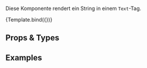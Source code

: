 
<!-- Import Component and export Template-->

<Meta title="Komponenten/Placeholder" component={Placeholder} />

Diese Komponente rendert ein String in einem `Text`-Tag.

<Canvas>
  <Story name="Preview" args={{ text: 'My Preview Placeholder'}}>
    {Template.bind({})}
  </Story>
</Canvas>

## Props & Types

<ArgsTable of={Placeholder} />

## Examples


<Canvas>
  <Story name="Example">
      <Placeholder text="Main Placeholder" />
  </Story>
</Canvas>
